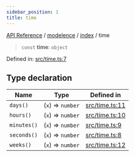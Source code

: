 ```yaml
---
sidebar_position: 1
title: time
---
```


[API Reference](/api-reference/modelence/index/variables/../../../index) / [modelence](/api-reference/modelence/index/variables/../../index) / [index](/api-reference/modelence/index/variables/../index) / time

> `const` **time**: `object`

Defined in: [src/time.ts:7](https://github.com/modelence/modelence/blob/8aea121c28d43085703bc23e3f214d1fe2d4512f/packages/modelence/src/time.ts#L7)

## Type declaration

| Name | Type | Defined in |
| ------ | ------ | ------ |
| <a id="days"></a> `days()` | (`x`) => `number` | [src/time.ts:11](https://github.com/modelence/modelence/blob/8aea121c28d43085703bc23e3f214d1fe2d4512f/packages/modelence/src/time.ts#L11) |
| <a id="hours"></a> `hours()` | (`x`) => `number` | [src/time.ts:10](https://github.com/modelence/modelence/blob/8aea121c28d43085703bc23e3f214d1fe2d4512f/packages/modelence/src/time.ts#L10) |
| <a id="minutes"></a> `minutes()` | (`x`) => `number` | [src/time.ts:9](https://github.com/modelence/modelence/blob/8aea121c28d43085703bc23e3f214d1fe2d4512f/packages/modelence/src/time.ts#L9) |
| <a id="seconds"></a> `seconds()` | (`x`) => `number` | [src/time.ts:8](https://github.com/modelence/modelence/blob/8aea121c28d43085703bc23e3f214d1fe2d4512f/packages/modelence/src/time.ts#L8) |
| <a id="weeks"></a> `weeks()` | (`x`) => `number` | [src/time.ts:12](https://github.com/modelence/modelence/blob/8aea121c28d43085703bc23e3f214d1fe2d4512f/packages/modelence/src/time.ts#L12) |
